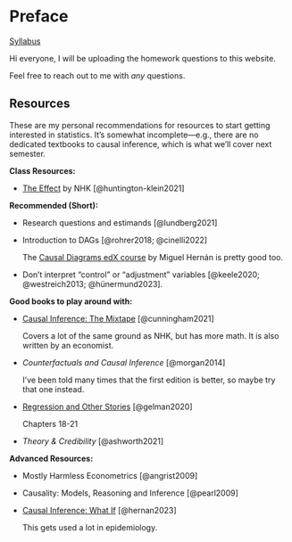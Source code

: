 # Preface {.unnumbered}

[Syllabus](https://docs.google.com/document/d/11H5pobsoZYp1beVbCkgh9gIshvPhhjLixDEeDpSCMJY/)

Hi everyone, I will be uploading the homework questions to this website.

Feel free to reach out to me with *any* questions.

## Resources

These are my personal recommendations for resources to start getting interested in statistics. It's somewhat incomplete---e.g., there are no dedicated textbooks to causal inference, which is what we'll cover next semester.

**Class Resources:**

-   [The Effect](https://theeffectbook.net/) by NHK [@huntington-klein2021]

**Recommended (Short):**

-   Research questions and estimands [@lundberg2021]

-   Introduction to DAGs [@rohrer2018; @cinelli2022]

    The [Causal Diagrams edX course](https://www.edx.org/learn/data-analysis/harvard-university-causal-diagrams-draw-your-assumptions-before-your-conclusions) by Miguel Hernán is pretty good too.

-   Don't interpret "control" or "adjustment" variables [@keele2020; @westreich2013; @hünermund2023].

**Good books to play around with:**

-   [Causal Inference: The Mixtape](https://mixtape.scunning.com/) [@cunningham2021]

    Covers a lot of the same ground as NHK, but has more math. It is also written by an economist.

-   *Counterfactuals and Causal Inference* [@morgan2014]

    I've been told many times that the first edition is better, so maybe try that one instead.

-   [Regression and Other Stories](https://users.aalto.fi/~ave/ROS.pdf) [@gelman2020]

    Chapters 18-21

-   *Theory & Credibility* [@ashworth2021]

**Advanced Resources:**

-   Mostly Harmless Econometrics [@angrist2009]

-   Causality: Models, Reasoning and Inference [@pearl2009]

-   [Causal Inference: What If](https://www.hsph.harvard.edu/miguel-hernan/wp-content/uploads/sites/1268/2024/01/hernanrobins_WhatIf_2jan24.pdf) [@hernan2023]

    This gets used a lot in epidemiology.
